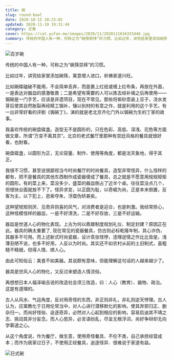 ```yaml
---
title: 碗
slug: round-bowl
date: 2020-10-15 10:23:02
updated: 2020-11-19 19:31:44
category: 文章
cover: https://cat.yufan.me/images/2020/11/2020111616333446.jpg
summary: 传统的中国人有一种，可称之为“碗筷崇拜”的习惯。比如过年，讲究给家里添加碗筷，寓意增人进口，祈祷家道兴旺。
---
```


![百岁碗](https://cat.yufan.me/images/2020/11/2020111616102568.jpg)

传统的中国人有一种，可称之为“碗筷崇拜”的习惯。

比如过年，讲究给家里添加碗筷，寓意增人进口，祈祷家道兴旺。

比如碗碟磕破不能用，不会简单丢弃，而是裹上红纸或缠上红布条，再放在外面，一是表达对器皿的感激敬畏；二是希望有需要的人可以拣去经补锡之后再使用——锔碗是一门手艺，应该是非遗项目，现在不常见。那些将紫砂壶装上豆子，浇水发芽后使其自然胀裂再经精工锔补，镶以别材的有意之作，就是利用的这个手艺。有一出非常好看的评剧《锔碗丁》，演的就是老北京齐化门外以锔碗为生的丁家的故事。

我喜欢传统的碗盘碟盏。造型无不是圆形的，只在色彩、高低、深浅、花色等方面做文章，所谓“万变不离其宗”。北京的老式餐厅里那种有宫廷风格的餐具就很好看，也耐看。

碗盘碟盏，以圆形为正，无论容量、制作、使用等角度，都是法天象地，得乎其正。

我很不习惯，甚至说很鄙视当今时尚餐厅的时尚餐具，造型非常怪异，什么怪样的都有，把不是餐具的其他东西制作成瓷器便成了餐具，总之就是不愿意用规规矩矩的圆形。有的菜上来，菜没多少，盛菜的器皿倒占了近半个桌。往往菜没点几个，但很快台面就放不下了。怪异求变，以正圆为耻，以奇崛为尚，正是本末倒置，反客为主，以下犯上，恶紫夺朱，浮糜伪矫甚矣。

这种望规矩则厌、见奇异则喜的风气，对消费者是迎合，也是刺激。我经常担心，这种怪模怪样的器皿，一是不好清洗，二是不好存放，三是不好运输。

器皿是世道人心的物化表现。上古为何以鼎鼐制度规划礼仪、制定封建？原因正在此。器具的确太重要了, 现在常见的瓷器餐具，仿古则必标乾隆年制，其心诈伪，其器多不可用。而上述新式时尚瓷器，设计乖张怪悖，违理逆情之作比比皆是，浅薄丑陋不说，也多不好用，人反以为时尚。其实还不如农村从前的土旧制式，虽粗糙不精细，但得人情、顺人心。

由此可知俗云：美食不如美器。其说颇有意味，但能理解这句话的人越来越少了。

器具是世风人心的物化，又反过来塑造人情流俗。

再想想日本人福泽喻吉说的改造社会须三改造，曰：人心（教育）、器物、政治。这是有道理的。

古人从风水、气运角度，反对用奇怪的东西，非正则非礼，非礼则逆天悖理。古人认为，应寓教化于日用伦常当中，对人心进行潜移默化的影响，使其弃邪归正、删杂归一。而尚好怪俗、追逐奇异，必然对人心起到相应的影响，容易启迪其不靖之志、挑动其非分妄念。而人心思异，必言语纷乱，尽呈无根浮词，尚好争辩却无向学慕道之心。

从这个角度说，作为餐厅，做生意，使用奇怪餐具、不伦不类，自己承担经营成本；而作为居家过日子，不使用正经餐具，追逐怪异．很难说于家道有益。

![日式碗](https://cat.yufan.me/images/2020/11/2020111616303232.jpg)
